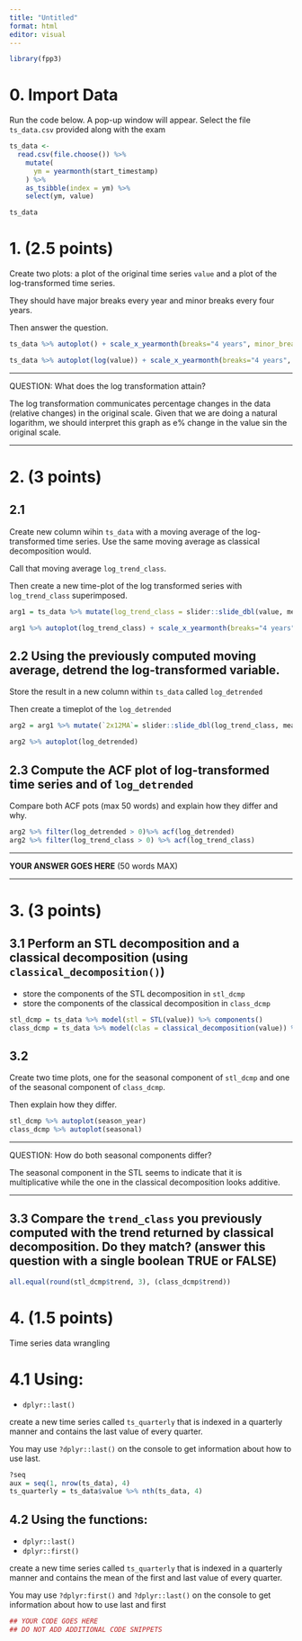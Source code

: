 ---
title: "Untitled"
format: html
editor: visual
---

```{r}
library(fpp3)
```

# 0. Import Data

Run the code below. A pop-up window will appear. Select the file `ts_data.csv` provided along with the exam

```{r}
ts_data <- 
  read.csv(file.choose()) %>% 
    mutate(
      ym = yearmonth(start_timestamp)
    ) %>% 
    as_tsibble(index = ym) %>% 
    select(ym, value)

ts_data
```

# 1. (2.5 points)

Create two plots: a plot of the original time series `value` and a plot of the log-transformed time series.

They should have major breaks every year and minor breaks every four years.

Then answer the question.

```{r}
ts_data %>% autoplot() + scale_x_yearmonth(breaks="4 years", minor_breaks = "1 year")

ts_data %>% autoplot(log(value)) + scale_x_yearmonth(breaks="4 years", minor_breaks = "1 year")
```

------------------------------------------------------------------------

QUESTION: What does the log transformation attain?

The log transformation communicates percentage changes in the data (relative changes) in the original scale. Given that we are doing a natural logarithm, we should interpret this graph as e% change in the value sin the original scale.

------------------------------------------------------------------------

# 2. (3 points)

## 2.1

Create new column wihin `ts_data` with a moving average of the log-transformed time series. Use the same moving average as classical decomposition would.

Call that moving average `log_trend_class`.

Then create a new time-plot of the log transformed series with `log_trend_class` superimposed.

```{r}
arg1 = ts_data %>% mutate(log_trend_class = slider::slide_dbl(value, mean, .before = 5, .after = 6, .step=1,  .complete = TRUE)) %>% mutate(log_trend_class = log(log_trend_class))

arg1 %>% autoplot(log_trend_class) + scale_x_yearmonth(breaks="4 years", minor_breaks="1 year")
```

## 2.2 Using the previously computed moving average, detrend the log-transformed variable.

Store the result in a new column within `ts_data` called `log_detrended`

Then create a timeplot of the `log_detrended`

```{r}
arg2 = arg1 %>% mutate(`2x12MA`= slider::slide_dbl(log_trend_class, mean, .before = 1, .after = 0, .step=1,  .complete = TRUE), log_detrended = log(value) - `2x12MA`)

arg2 %>% autoplot(log_detrended)
```

## 2.3 Compute the ACF plot of log-transformed time series and of `log_detrended`

Compare both ACF pots (max 50 words) and explain how they differ and why.

```{r}
arg2 %>% filter(log_detrended > 0)%>% acf(log_detrended)
arg2 %>% filter(log_trend_class > 0) %>% acf(log_trend_class)
```

------------------------------------------------------------------------

**YOUR ANSWER GOES HERE** (50 words MAX)

------------------------------------------------------------------------

# 3. (3 points)

## 3.1 Perform an STL decomposition and a classical decomposition (using `classical_decomposition()`)

-   store the components of the STL decomposition in `stl_dcmp`
-   store the components of the classical decomposition in `class_dcmp`

```{r}
stl_dcmp = ts_data %>% model(stl = STL(value)) %>% components()
class_dcmp = ts_data %>% model(clas = classical_decomposition(value)) %>% components()
```

## 3.2

Create two time plots, one for the seasonal component of `stl_dcmp` and one of the seasonal component of `class_dcmp`.

Then explain how they differ.

```{r}
stl_dcmp %>% autoplot(season_year)
class_dcmp %>% autoplot(seasonal)
```

------------------------------------------------------------------------

QUESTION: How do both seasonal components differ?

The seasonal component in the STL seems to indicate that it is multiplicative while the one in the classical decomposition looks additive.

------------------------------------------------------------------------

## 3.3 Compare the `trend_class` you previously computed with the trend returned by classical decomposition. Do they match? (answer this question with a single boolean TRUE or FALSE)

```{r}
all.equal(round(stl_dcmp$trend, 3), (class_dcmp$trend))
```

# 4. (1.5 points)

Time series data wrangling

# 4.1 Using:

-   `dplyr::last()`

create a new time series called `ts_quarterly` that is indexed in a quarterly manner and contains the last value of every quarter.

You may use `?dplyr::last()` on the console to get information about how to use last.

```{r}
?seq
aux = seq(1, nrow(ts_data), 4)
ts_quarterly = ts_data$value %>% nth(ts_data, 4)
```

## 4.2 Using the functions:

-   `dplyr::last()`
-   `dplyr::first()`

create a new time series called `ts_quarterly` that is indexed in a quarterly manner and contains the mean of the first and last value of every quarter.

You may use `?dplyr:first()` and `?dplyr::last()` on the console to get information about how to use last and first

```{r}
## YOUR CODE GOES HERE
## DO NOT ADD ADDITIONAL CODE SNIPPETS
```
